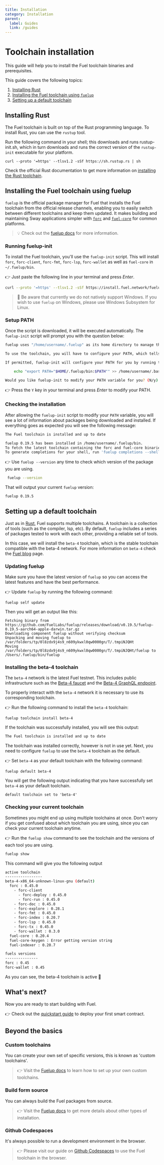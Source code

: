 ---
title: Installation
category: Installation
parent:
  label: Guides
  link: /guides
---

# Toolchain installation

This guide will help you to install the Fuel toolchain binaries and prerequisites. 

This guide covers the following topics:
1. [Installing Rust](#installing-rust)
2. [Installing the Fuel toolchain using `fuelup`](#installing-the-fuel-toolchain-using-fuelup)
3. [Setting up a default toolchain](#setting-up-a-default-toolchain)

## Installing Rust

The Fuel toolchain is built on top of the Rust programming language. To install Rust, you can use the `rustup` tool.

Run the following command in your shell; this downloads and runs rustup-init.sh, which in turn downloads and runs the correct version of the `rustup-init` executable for your platform.

```console
curl --proto '=https' --tlsv1.2 -sSf https://sh.rustup.rs | sh
```

Check the official Rust documentation to get more information on [installing the Rust toolchain](https://www.rust-lang.org/tools/install).

## Installing the Fuel toolchain using fuelup

`fuelup` is the official package manager for Fuel that installs the Fuel toolchain
from the official release channels, enabling you to easily switch between different
toolchains and keep them updated. It makes building and maintaining Sway applications simpler with [`forc`](docs/forc) and [`fuel-core`](https://github.com/FuelLabs/fuel-core) for common platforms.

> 💡 Check out the [fuelup docs](docs/fuelup) for more information.


### Running fuelup-init

To install the Fuel toolchain, you'll use the `fuelup-init` script. This will install `forc`, `forc-client`, `forc-fmt`, `forc-lsp`, `forc-wallet` as well as `fuel-core` in `~/.fuelup/bin`.

👉 Just paste the following line in your terminal and press _Enter_.

```sh
curl --proto '=https' --tlsv1.2 -sSf https://install.fuel.network/fuelup-init.sh | sh
```

> 🚧 Be aware that currently  we do not natively support Windows. If you wish to use `fuelup` on Windows, please use Windows Subsystem for Linux.

### Setup PATH

Once the script is downloaded, it will be executed automatically. The `fuelup-init` script will prompt you with the question below:

```sh
fuelup uses "/home/username/.fuelup" as its home directory to manage the Fuel toolchain, and will install binaries there.

To use the toolchain, you will have to configure your PATH, which tells your machine where to locate `fuelup` and the Fuel toolchain.

If permitted, fuelup-init will configure your PATH for you by running the following:

    echo "export PATH="$HOME/.fuelup/bin:$PATH"" >> /home/username/.bashrc

Would you like fuelup-init to modify your PATH variable for you? (N/y)
```

👉 Press the `Y` key in your terminal and press _Enter_ to modify your PATH.

### Checking the installation

After allowing the `fuelup-init` script to modify your `PATH` variable, you will see a lot of information about packages being downloaded and installed. If everything goes as expected you will see the following message: 

```sh
The Fuel toolchain is installed and up to date

fuelup 0.19.5 has been installed in /home/username/.fuelup/bin. 
To fetch the latest toolchain containing the forc and fuel-core binaries, run 'fuelup toolchain install latest'. 
To generate completions for your shell, run 'fuelup completions --shell=SHELL'.
```

👉 Use `fuelup --version` any time to check which version of the package you are using.

```sh
 fuelup --version
```
That will output your current `fuelup` version:

```sh
fuelup 0.19.5
```

## Setting up a default toolchain

Just as in [Rust](https://rust-lang.github.io/rustup/concepts/toolchains.html), Fuel supports multiple toolchains. A toolchain is a collection of tools (such as the compiler, lsp, etc).
By default, `fuelup` includes a series of packages tested to work with each other, providing a reliable set of tools.

In this case, we will install the `beta-4` toolchain, which is the stable toolchain compatible with the beta-4 network. For more information on `beta-4` check the [Fuel blog](https://fuel-labs.ghost.io/announcing-beta-4-testnet/) page.

### Updating fuelup

Make sure you have the latest version of `fuelup` so you can access the latest features and have the best performance.

👉 Update `fuelup`  by running the following command:

```console
fuelup self update
```
Then you will get an output like this:
```console
Fetching binary from https://github.com/FuelLabs/fuelup/releases/download/v0.19.5/fuelup-0.19.5-aarch64-apple-darwin.tar.gz
Downloading component fuelup without verifying checksum
Unpacking and moving fuelup to /var/folders/tp/0l8zdx9j4s9_n609ykwxl0qw0000gn/T/.tmpiNJQHt
Moving /var/folders/tp/0l8zdx9j4s9_n609ykwxl0qw0000gn/T/.tmpiNJQHt/fuelup to /Users/.fuelup/bin/fuelup
```

### Installing the beta-4 toolchain

The `beta-4` network is the latest Fuel testnet. This includes public infrastructure such as the [Beta-4 faucet](https://faucet-beta-4.fuel.network/) and the [Beta-4 GraphQL endpoint](https://beta-4.fuel.network/playground).

To properly interact with the `beta-4` network it is necessary to use its corresponding toolchain.

👉 Run the following command to install the `beta-4` toolchain:

```console
fuelup toolchain install beta-4
```
If the toolchain was successfully installed, you will see this output:

```sh
The Fuel toolchain is installed and up to date
```

The toolchain was installed correctly, however is not in use yet. Next, you need to configure `fuelup` to use the `beta-4` toolchain as the default.

👉 Set `beta-4` as your default toolchain with the following command:

```console
fuelup default beta-4
```

You will get the following output indicating that you have successfully set `beta-4` as your default toolchain. 

```console
default toolchain set to 'beta-4'
```

### Checking your current toolchain

Sometimes you might end up using multiple toolchains at once. Don't worry if you get confused about which toolchain you are using, since you can check your current toolchain anytime.

👉 Run the `fuelup show` command to see the toolchain and the versions of each tool you are using.

```sh
fuelup show
```

This command will give you the following output

```sh
active toolchain
-----------------
beta-4-x86_64-unknown-linux-gnu (default)
  forc : 0.45.0
    - forc-client
      - forc-deploy : 0.45.0
      - forc-run : 0.45.0
    - forc-doc : 0.45.0
    - forc-explore : 0.28.1
    - forc-fmt : 0.45.0
    - forc-index : 0.20.7
    - forc-lsp : 0.45.0
    - forc-tx : 0.45.0
    - forc-wallet : 0.3.0
  fuel-core : 0.20.4
  fuel-core-keygen : Error getting version string
  fuel-indexer : 0.20.7

fuels versions
---------------
forc : 0.45
forc-wallet : 0.45
```

As you can see, the beta-4 toolchain is active 🚀

## What's next?

Now you are ready to start building with Fuel.

👉 Check out the [quickstart guide](/guides/quickstart) to deploy your first smart contract.

## Beyond the basics

### Custom toolchains

You can create your own set of specific versions, this is known as 'custom toolchains'. 

> 👉 Visit the [Fuelup docs](docs/fuelup/concepts/toolchains) to learn how to set up your own custom toolchains.

### Build form source

You can always build the Fuel packages from source.

> 👉 Visit the [Fuelup docs](docs/fuelup/install/other) to get more details about other types of installation.

### Github Codespaces

It's always possible to run a development environment in the browser. 

> 👉 Please visit our guide on [Github Codespaces](guides/installation/codespace) to use the Fuel toolchain in the browser.